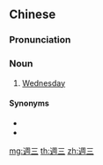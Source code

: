 {{also|周三}}
==Chinese==
{{zh-forms|s=周三}}

===Pronunciation===
{{zh-pron
|m=zhōusān
|c=zau1 saam1
|cat=n
}}

===Noun===
{{zh-noun}}

# [[Wednesday]]

====Synonyms====
* {{zh-l|禮拜三}}
* {{zh-l|星期三}}

{{zh-cat|Days of the week}}

[[mg:週三]]
[[th:週三]]
[[zh:週三]]